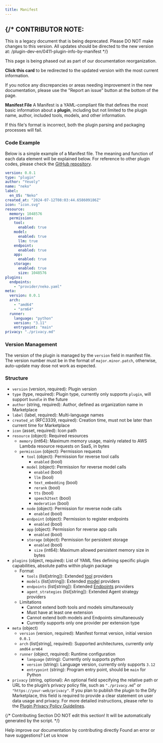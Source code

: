 ```yaml
---
title: Manifest
---
```




{/* 
  CONTRIBUTOR NOTE:
  ----------------
  This is a legacy document that is being deprecated.
  Please DO NOT make changes to this version.
  All updates should be directed to the new version at:
  /plugin-dev-en/0411-plugin-info-by-manifest
*/}

<Card title="This Documentation is Being Deprecated" icon="circle-exclamation" href="/plugin-dev-en/0411-plugin-info-by-manifest">
  <p>This page is being phased out as part of our documentation reorganization.</p>
  
  <p><strong>Click this card</strong> to be redirected to the updated version with the most current information.</p>
  
  <p>If you notice any discrepancies or areas needing improvement in the new documentation, please use the "Report an issue" button at the bottom of the page.</p>
</Card>

**Manifest File** A Manifest is a YAML-compliant file that defines the most basic information about a **plugin**, including but not limited to the plugin name, author, included tools, models, and other information.

If this file's format is incorrect, both the plugin parsing and packaging processes will fail.

### **Code Example**

Below is a simple example of a Manifest file. The meaning and function of each data element will be explained below. For reference to other plugin codes, please check the [GitHub repository](https://github.com/langgenius/dify-plugin-sdks/tree/main/python/examples).

```yaml
version: 0.0.1
type: "plugin"
author: "Yeuoly"
name: "neko"
label:
  en_US: "Neko"
created_at: "2024-07-12T08:03:44.658609186Z"
icon: "icon.svg"
resource:
  memory: 1048576
  permission:
    tool:
      enabled: true
    model:
      enabled: true
      llm: true
    endpoint:
      enabled: true
    app:
      enabled: true
    storage: 
      enabled: true
      size: 1048576
plugins:
  endpoints:
    - "provider/neko.yaml"
meta:
  version: 0.0.1
  arch:
    - "amd64"
    - "arm64"
  runner:
    language: "python"
    version: "3.11"
    entrypoint: "main"
privacy: "./privacy.md"
```

### **Version Management**

The version of the plugin is managed by the `version` field in manifest file. The version number must be in the format of `major.minor.patch`, otherwise, auto-update may dose not work as expected.

### **Structure**

* `version` (version, required): Plugin version
* `type` (type, required): Plugin type, currently only supports `plugin`, will support `bundle` in the future
* `author` (string, required): Author, defined as organization name in Marketplace
* `label` (label, required): Multi-language names
* `created_at` (RFC3339, required): Creation time, must not be later than current time for Marketplace
* `icon` (asset, required): Icon path
* `resource` (object): Required resources
  * `memory` (int64): Maximum memory usage, mainly related to AWS Lambda resource requests on SaaS, in bytes
  * `permission` (object): Permission requests
    * `tool` (object): Permission for reverse tool calls
      * `enabled` (bool)
    * `model` (object): Permission for reverse model calls
      * `enabled` (bool)
      * `llm` (bool)
      * `text_embedding` (bool)
      * `rerank` (bool)
      * `tts` (bool)
      * `speech2text` (bool)
      * `moderation` (bool)
    * `node` (object): Permission for reverse node calls
      * `enabled` (bool)
    * `endpoint` (object): Permission to register endpoints
      * `enabled` (bool)
    * `app` (object): Permission for reverse app calls
      * `enabled` (bool)
    * `storage` (object): Permission for persistent storage
      * `enabled` (bool)
      * `size` (int64): Maximum allowed persistent memory size in bytes
* `plugins` (object, required): List of YAML files defining specific plugin capabilities, absolute paths within plugin package
  * Format
    * `tools` (list\[string]): Extended [tool](tool) providers
    * `models` (list\[string]): Extended [model](model/) providers
    * `endpoints` (list\[string]): Extended [Endpoints](endpoint) providers
    * `agent_strategies` (list\[string]): Extended Agent strategy providers
  * Limitations
    * Cannot extend both tools and models simultaneously
    * Must have at least one extension
    * Cannot extend both models and Endpoints simultaneously
    * Currently supports only one provider per extension type
* `meta` (object)
  * `version` (version, required): Manifest format version, initial version `0.0.1`
  * `arch` (list\[string], required): Supported architectures, currently only `amd64` `arm64`
  * `runner` (object, required): Runtime configuration
    * `language` (string): Currently only supports python
    * `version` (string): Language version, currently only supports `3.12`
    * `entrypoint` (string): Program entry point, should be `main` for Python
* `privacy` (string, optional): An optional field specifying the relative path or URL to the plugin’s privacy policy file, such as `"./privacy.md`" or `"https://your-web/privacy"`. If you plan to publish the plugin to the Dify Marketplace, this field is required to provide a clear statement on user data usage and privacy. For more detailed instructions, please refer to the [Plugin Privacy Policy Guidelines](../publish-plugins/publish-to-dify-marketplace/plugin-privacy-protection-guidelines.md#id-1.-list-the-types-of-data-collected).

{/*
Contributing Section
DO NOT edit this section!
It will be automatically generated by the script.
*/}

<CardGroup cols="2">
    <Card
        title="Edit this page"
        icon="pen-to-square"
        href="https://github.com/langgenius/dify-docs-mintlify/edit/main/en/plugins/schema-definition/manifest.mdx"
    >
        Help improve our documentation by contributing directly
    </Card>
    <Card
        title="Report an issue"
        icon="github"
        href="https://github.com/langgenius/dify-docs-mintlify/issues/new?title=Documentation%20Issue%3A%20&body=%23%23%20Issue%20Description%0A%3C%21--%20Please%20briefly%20describe%20the%20issue%20you%20found%20--%3E%0A%0A%23%23%20Page%20Link%0Ahttps%3A%2F%2Fgithub.com%2Flanggenius%2Fdify-docs-mintlify%2Fblob%2Fmain%2Fen/plugins/schema-definition%2Fmanifest.mdx%0A%0A%23%23%20Suggested%20Changes%0A%3C%21--%20If%20you%20have%20specific%20suggestions%20for%20changes%2C%20please%20describe%20them%20here%20--%3E%0A%0A%3C%21--%20Thank%20you%20for%20helping%20improve%20our%20documentation%21%20--%3E"
    >
        Found an error or have suggestions? Let us know
    </Card>
</CardGroup>
